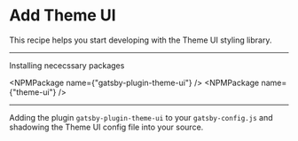 # Add Theme UI

This recipe helps you start developing with the Theme UI styling library.

<Config
  name="gasbyjs/add-theme-ui"
/>

---

Installing nececssary packages

<NPMPackage name={"gatsby-plugin-theme-ui"} />
<NPMPackage name={"theme-ui"} />

---

Adding the plugin `gatsby-plugin-theme-ui` to your `gatsby-config.js` and
shadowing the Theme UI config file into your source.

<GatsbyPlugin
  name="gatsby-plugin-theme-ui"
/>

<ShadowFile
  theme="gatsby-plugin-theme-ui"
  path="src/gatsby-plugin-theme-ui/index.js"
/>
